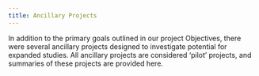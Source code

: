 ```yaml
---
title: Ancillary Projects
---
```


In addition to the primary goals outlined in our project Objectives, there were several ancillary projects designed to investigate potential for expanded studies. All ancillary projects are considered 'pilot' projects, and summaries of these projects are provided here.